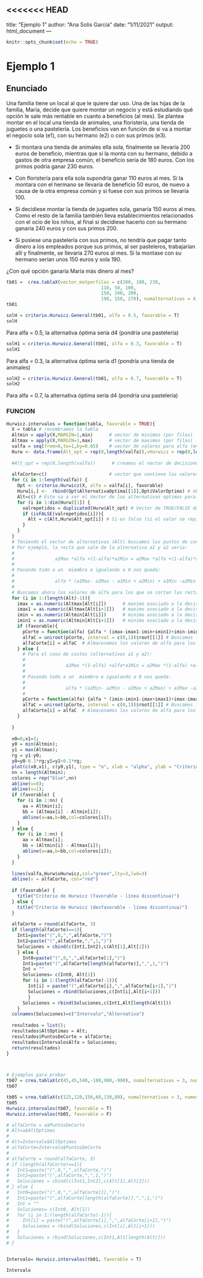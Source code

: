 <<<<<<< HEAD
---
title: "Ejemplo 1"
author: "Ana Solís García"
date: "1/11/2021"
output: html_document
---

```r
knitr::opts_chunk$set(echo = TRUE)
```

# Ejemplo 1 

## Enunciado
Una familia tiene un local al que le quiere dar uso. Una de las hijas de la familia, María, decide que quiere montar un negocio y
está estudiando qué opción le sale más rentable en cuanto a beneficios (al mes). Se plantea montar en el local una tienda de animales,
una floristería, una tienda de juguetes o una pastelería. Los beneficios van en función de si va a montar el negocio sola (e1),
con su hermano (e2) o con sus primos (e3).

- Si montara una tienda de animales ella sola, finalmente se llevaría 200 euros de beneficio, mientras que si la monta con su hermano,
debido a gastos de otra empresa común, el beneficio sería de 180 euros. Con los primos podría ganar 230 euros.

- Con floristería para ella sola supondría ganar 110 euros al mes. Si la montara con el hermano se llevaría de beneficio 50 euros, de nuevo
a causa de la otra empresa común y si fuese con sus primos se llevaría 100.

- Si decidiese montar la tienda de juguetes sola, ganaría 150 euros al mes. Como el resto de la familia también lleva establecimientos
relacionados con el ocio de los niños, al final si decidiese hacerlo con su hermano ganaría 240 euros y con sus primos 200.

- Si pusiese una pastelería con sus primos, no tendría que pagar tanto dinero a los empleados porque sus primos, al ser pasteleros,
trabajarían allí y finalmente, se llevaría 270 euros al mes. Si la montase con su hermano serían unos 150 euros y sola 190.

¿Con qué opción ganaría María más dinero al mes?

```r
tb01 =  crea.tablaX(vector_matporfilas = c(200, 180, 230,
                                   110, 50, 100,
                                   150, 240, 200,
                                   190, 150, 270), numalternativas = 4, numestados = 3)
tb01
```

```r
solH = criterio.Hurwicz.General(tb01, alfa = 0.5, favorable = T)
solH
```

Para alfa = 0.5, la alternativa óptima sería d4 (pondría una pastelería)

```r
solH1 = criterio.Hurwicz.General(tb01, alfa = 0.3, favorable = T)
solH1
```

Para alfa = 0.3, la alternativa óptima sería d1 (pondría una tienda de animales)


```r
solH2 = criterio.Hurwicz.General(tb01, alfa = 0.7, favorable = T)
solH2
```

Para alfa = 0.7, la alternativa óptima sería d4 (pondría una pastelería)

### FUNCION

```r
Hurwicz.intervalos = function(tabla, favorable = TRUE){
  X = tabla # renombramos la tabla
  Altmin = apply(X,MARGIN=1,min)      # vector de minimos (por filas)
  Altmax = apply(X,MARGIN=1,max)      # vector de maximos (por filas)
  valfa = seq(from=0,to=1,by=0.05)    # vector de valores para alfa (entre 0 y 1)
  Hurw <- data.frame(Alt_opt = rep(0,length(valfa)),vHurwicz = rep(0,length(valfa)))
  
  #Alt_opt = rep(0,length(valfa))      # creamos el vector de decisiones (por el criterio de Hurwicz) para cada valor de alfa
  
  alfaCorte=c()                       # vector que contiene los valores de alfa donde cambian las decisiones
  for (i in 1:length(valfa)) {
    Opt <- criterio.Hurwicz(X, alfa = valfa[i], favorable)
    Hurw[i,] <-  rbind(Opt$AlternativaOptima[[1]],Opt$ValorOptimo) # obtenemos las alternativas para cada alfa
    Alt=c() # Este va a ser el Vector de las alternativas optimas para todos los alfa
    for (i in 1:dim(Hurw)[1]) {
      valrepetidos = duplicated(Hurw$Alt_opt) # Vector de TRUE/FALSE donde los FALSE son los elementos que se repiten
      if (isFALSE(valrepetidos[i])){
        Alt = c(Alt,Hurw$Alt_opt[i]) # Si es falso (si el valor se repite) lo almacenamos en el vector Alt
      }
    }
  }
  # Teniendo el vector de alternativas (Alt) buscamos los puntos de corte de las rectas asociadas a cada alternativa (beneficios)
  # Por ejemplo, la recta que sale de la alternativa a1 y a2 seria: 
  #
  #               a1Max *alfa +(1-alfa)*a1Min = a2Max *alfa +(1-alfa)*a2Min
  # 
  # Pasando todo a un  miembro e igualando a 0 nos queda: 
  #
  #               alfa * (a1Max- a2Max - a1Min + a2Min) + a1Min -a2Min = 0
  # 
  # Buscamos ahora los valores de alfa para los que se cortan las rectas asociadas a cada decision
  for (i in 1:(length(Alt)-1)){
    imax = as.numeric(Altmax[Alt[i]])      # maximo asociado a la decision i del vector Alt
    imax1 = as.numeric(Altmax[Alt[i+1]])   # maximo asociado a la decision i+1 del vector Alt
    imin = as.numeric(Altmin[Alt[i]])      # minimo asociado a la decision i del vector Alt
    imin1 = as.numeric(Altmin[Alt[i+1]])   # minimo asociado a la decision i+1 del vector Alt
    if (favorable){
      pCorte = function(alfa) {alfa * (imax-imax1-imin+imin1)+imin-imin1}
      alfaC = uniroot(pCorte, interval = c(0,1))$root[[1]] # Buscamos los 0 para cada funcion
      alfaCorte[i] = alfaC  # Almacenamos los valores de alfa para los que las rectas se cortan en alfaCorte
    } else {
      # Para el caso de costes (alternativas a1 y a2):
      # 
      #               a1Max *(1-alfa) +alfa*a1Min = a2Max *(1-alfa) +alfa*a2Min
      # 
      # Pasando todo a un  miembro e igualando a 0 nos queda: 
      #
      #               alfa * (a1Min- a2Min - a1Max + a2Max) + a1Max -a2Max = 0
      #
      pCorte = function(alfa) {alfa * (imin-imin1-imax+imax1)+imax-imax1}
      alfaC = uniroot(pCorte, interval = c(0,1))$root[[1]] # Buscamos los 0 para cada funcion
      alfaCorte[i] = alfaC  # Almacenamos los valores de alfa para los que las rectas se cortan en alfaCorte
    }
    
  }
  
  x0=0;x1=1;
  y0 = min(Altmin);
  y1 = max(Altmax);
  rg = y1-y0;
  y0=y0-0.1*rg;y1=y1+0.1*rg;
  plot(c(x0,x1), c(y0,y1), type = "n", xlab = "alpha", ylab = "Criterio Hurwicz");
  nn = length(Altmin);
  colores = rep("blue",nn)
  abline(v=0);
  abline(v=1);
  if (favorable) {
    for (i in 1:nn) {
      aa = Altmin[i];
      bb = (Altmax[i] - Altmin[i]);
      abline(a=aa,b=bb,col=colores[i]);
    }
  } else {
    for (i in 1:nn) {
      aa = Altmax[i];
      bb = (Altmin[i] - Altmax[i]);
      abline(a=aa,b=bb,col=colores[i]);
    }
  }
  
  lines(valfa,Hurw$vHurwicz,col="green",lty=3,lwd=3)
  abline(v = alfaCorte, col="red")
  
  if (favorable) {
    title("Criterio de Hurwicz (favorable - línea discontinua)")
  } else {
    title("Criterio de Hurwicz (desfavorable - línea discontinua)")
  }
  
  alfaCorte = round(alfaCorte, 3)
  if (length(alfaCorte)==1){
    Int1=paste("(",0,",",alfaCorte,")")
    Int2=paste("(",alfaCorte,",",1,")")
    Soluciones = cbind(c(Int1,Int2),c(Alt[1],Alt[2]))
    } else {
      Int0=paste("(",0,",",alfaCorte[1],")")
      Int1=paste("(",alfaCorte[length(alfaCorte)],",",1,")")
      Int = ""
      Soluciones= c(Int0, Alt[1])
      for (i in 1:(length(alfaCorte)-1)){
        Int[i] = paste("(",alfaCorte[i],",",alfaCorte[i+1],")")
        Soluciones = rbind(Soluciones,c(Int[i],Alt[i+1]))
        }
      Soluciones = rbind(Soluciones,c(Int1,Alt[length(Alt)]))
    }
  colnames(Soluciones)=c("Intervalo","Alternativa")
  
  resultados = list();
  resultados$AltOptimas = Alt;
  resultados$PuntosDeCorte = alfaCorte;
  resultados$IntervalosAlfa = Soluciones;
  return(resultados)
}



# Ejemplos para probar 
tb07 = crea.tablaX(c(45,45,540,-180,900,-900), numalternativas = 3, numestados = 2)
tb07

tb05 = crea.tablaX(c(125,120,156,60,130,80), numalternativas = 3, numestados = 2)
tb05
Hurwicz.intervalos(tb07, favorable = T)
Hurwicz.intervalos(tb05, favorable = F)

# alfaCorte = a$PuntosDeCorte
# Alt=a$AltOptimas
# 
# Alt=Intervalo$AltOptimas
# alfaCorte=Intervalo$PuntosDeCorte
# 
# alfaCorte = round(alfaCorte, 3)
# if (length(alfaCorte)==1){
#   Int1=paste("(",0,",",alfaCorte,")")
#   Int2=paste("(",alfaCorte,",",1,")")
#   Soluciones = cbind(c(Int1,Int2),c(Alt[1],Alt[2]))
# } else {
#   Int0=paste("(",0,",",alfaCorte[1],")")
#   Int1=paste("(",alfaCorte[length(alfaCorte)],",",1,")")
#   Int = ""
#   Soluciones= c(Int0, Alt[1])
#   for (i in 1:(length(alfaCorte)-1)){
#     Int[i] = paste("(",alfaCorte[i],",",alfaCorte[i+1],")")
#     Soluciones = rbind(Soluciones,c(Int[i],Alt[i+1]))
#   }
#   Soluciones = rbind(Soluciones,c(Int1,Alt[length(Alt)]))
# }



```

```r
Intervalo= Hurwicz.intervalos(tb01, favorable = T)
```


```r
Intervalo
```

